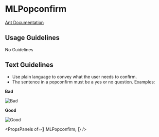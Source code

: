 
# MLPopconfirm

[Ant Documentation](https://3x.ant.design/components/popconfirm)

## Usage Guidelines
No Guidelines

## Text Guidelines
* Use plain language to convey what the user needs to confirm.
* The sentence in a popconfirm must be a yes or no question.
Examples:

**Bad**

![Bad](images/popconfirm_bad.png)

**Good**

![Good](images/popconfirm_good.png)


<PropsPanels of={[
  MLPopconfirm,
]} />
